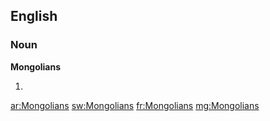 ==English==

===Noun===
'''Mongolians'''

# {{plural of|[[Mongolian]]}}

[[ar:Mongolians]]
[[sw:Mongolians]]
[[fr:Mongolians]]
[[mg:Mongolians]]